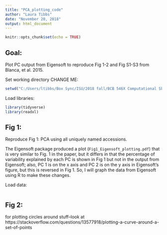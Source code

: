 ```yaml
---
title: "PCA_plotting_code"
author: "Laura Tibbs"
date: "November 20, 2018"
output: html_document
---
```


```r
knitr::opts_chunk$set(echo = TRUE)
```

## Goal:
Plot PC output from Eigensoft to reproduce Fig 1-2 and Fig S1-S3 from Blanca, et al. 2015.

Set working directory CHANGE ME:
```r
setwd("C:/Users/ltibbs/Box Sync/ISU/2018 fall/BCB 546X Computational Skills for Bio Data/BCB546X_MadMaize_final/code/PCA")
```

Load libraries:
```r
library(tidyverse)
library(readxl)
```

## Fig 1:
Reproduce Fig 1: PCA using all uniquely named accessions.

The Eigensoft package produced a plot (`Fig1_Eigensoft_plotting.pdf`) that is very similar to Fig. 1 in the paper, but it differs in that the percentage of variability explained by each PC is shown in Fig 1 but not in the output from Eigensoft; also, PC 1 is on the x axis and PC 2 is on the y axis in Eigensoft's figure, but this is reversed in Fig 1. So, I will graph the data from Eigensoft using R to make these changes.

Load data:
```r

```

## Fig 2:
for plotting circles around stuff--look at https://stackoverflow.com/questions/13577918/plotting-a-curve-around-a-set-of-points